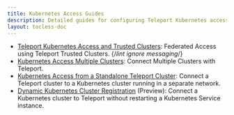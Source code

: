 ```yaml
---
title: Kubernetes Access Guides
description: Detailed guides for configuring Teleport Kubernetes access.
layout: tocless-doc
---
```


- [Teleport Kubernetes Access and Trusted Clusters](./guides/federation.mdx):
  Federated Access using Teleport Trusted Clusters.
{/*lint ignore messaging*/}
- [Kubernetes Access Multiple Clusters](./guides/multiple-clusters.mdx):
  Connect Multiple Clusters with Teleport.
- [Kubernetes Access from a Standalone Teleport
  Cluster](./guides/standalone-teleport.mdx): Connect a Teleport cluster to a
  Kubernetes cluster running in a separate network.
- [Dynamic Kubernetes Cluster Registration](./guides/dynamic-registration.mdx)
  (Preview): Connect a Kubernetes cluster to Teleport without restarting a
  Kubernetes Service instance. 
